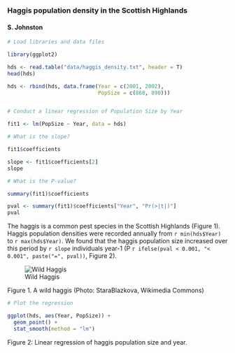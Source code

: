 ### Haggis population density in the Scottish Highlands
#### S. Johnston

```r
# Load libraries and data files

library(ggplot2)

hds <- read.table("data/haggis_density.txt", header = T)
head(hds)

hds <- rbind(hds, data.frame(Year = c(2001, 2002),
                             PopSize = c(868, 890)))


# Conduct a linear regression of Population Size by Year

fit1 <- lm(PopSize ~ Year, data = hds)

# What is the slope?

fit1$coefficients

slope <- fit1$coefficients[2]
slope

# What is the P-value?

summary(fit1)$coefficients

pval <- summary(fit1)$coefficients["Year", "Pr(>|t|)"]
pval
```


The haggis is a common pest species in the Scottish Highlands (Figure 1). Haggis population densities were recorded annually from ```r min(hds$Year)``` to ```r max(hds$Year)```. We found that the haggis population size increased over this period by ```r slope``` individuals year-1 (P ```r ifelse(pval < 0.001, "< 0.001", paste("=", pval))```, Figure 2).

 
![Wild Haggis](images/WildHaggis.jpg)

Figure 1. A wild haggis (Photo: StaraBlazkova, Wikimedia Commons)
 
 
```r
# Plot the regression

ggplot(hds, aes(Year, PopSize)) +
  geom_point() + 
  stat_smooth(method = "lm")
```

Figure 2: Linear regression of haggis population size and year. 

